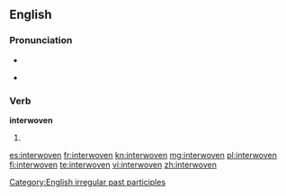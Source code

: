 ==English==

===Pronunciation===
* {{IPA|/ˈɪntərwovən/}}
* {{audio|en-us-interwoven.ogg|Audio (US)}}
*: {{rhymes|əʊvən}}

===Verb===
'''interwoven'''

# {{past participle of|[[interweave]]}}

[[Category:English irregular past participles]]

[[es:interwoven]]
[[fr:interwoven]]
[[kn:interwoven]]
[[mg:interwoven]]
[[pl:interwoven]]
[[fi:interwoven]]
[[te:interwoven]]
[[vi:interwoven]]
[[zh:interwoven]]